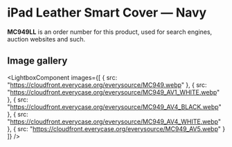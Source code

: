 
# iPad Leather Smart Cover — Navy

<Callout type='info' emoji='👉🏻'>**MC949LL** is an order number for this product, used for search engines, auction websites and such.</Callout>

## Image gallery

<LightboxComponent
    images={[
      {
        src: "https://cloudfront.everycase.org/everysource/MC949.webp"
      },
      {
        src: "https://cloudfront.everycase.org/everysource/MC949_AV1_WHITE.webp"
      },
      {
        src: "https://cloudfront.everycase.org/everysource/MC949_AV4_BLACK.webp"
      },
      {
        src: "https://cloudfront.everycase.org/everysource/MC949_AV4_WHITE.webp"
      },
      {
        src: "https://cloudfront.everycase.org/everysource/MC949_AV5.webp"
      }
    ]}
  />
